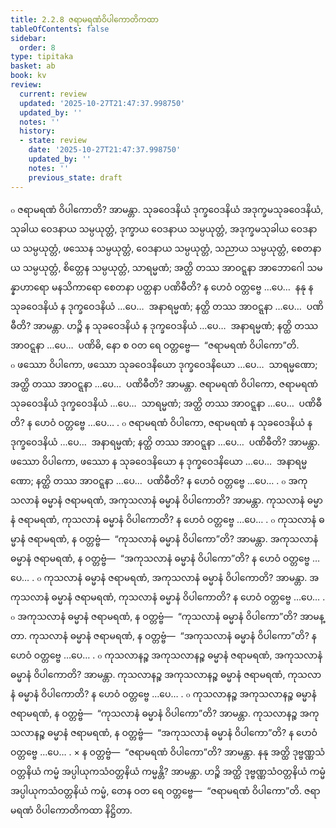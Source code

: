 ```yaml
---
title: 2.2.8 ဇရာမရဏံဝိပါကောတိကထာ
tableOfContents: false
sidebar:
  order: 8
type: tipitaka
basket: ab
book: kv
review:
  current: review
  updated: '2025-10-27T21:47:37.998750'
  updated_by: ''
  notes: ''
  history:
  - state: review
    date: '2025-10-27T21:47:37.998750'
    updated_by: ''
    notes: ''
    previous_state: draft
---
```



<ReviewStatus review={frontmatter.review} showDetails={true} />

<HypothesisAnnotation frontmatter={frontmatter} />

<DynamicBreadcrumb />

<Division number="495" book="kv" e="ch" v="32" p="264">

<Paragraph number="1689" book="kv">
๐ ဇရာမရဏံ ဝိပါကောတိ? အာမန္တာ. သုခဝေဒနိယံ ဒုက္ခဝေဒနိယံ အဒုက္ခမသုခဝေဒနိယံ, သုခါယ ဝေဒနာယ သမ္ပယုတ္တံ, ဒုက္ခာယ ဝေဒနာယ သမ္ပယုတ္တံ, အဒုက္ခမသုခါယ ဝေဒနာယ သမ္ပယုတ္တံ, ဖဿေန သမ္ပယုတ္တံ, ဝေဒနာယ သမ္ပယုတ္တံ, သညာယ သမ္ပယုတ္တံ, စေတနာယ သမ္ပယုတ္တံ, စိတ္တေန သမ္ပယုတ္တံ, သာရမ္မဏံ; အတ္ထိ တဿ အာဝဋ္ဋနာ အာဘောဂေါ သမန္နာဟာရော မနသိကာရော စေတနာ ပတ္ထနာ ပဏိဓီတိ? န ဟေဝံ ဝတ္တဗ္ဗေ …ပေ…  နနု န သုခဝေဒနိယံ န ဒုက္ခဝေဒနိယံ …ပေ…  အနာရမ္မဏံ; နတ္ထိ တဿ အာဝဋ္ဋနာ …ပေ…  ပဏိဓီတိ? အာမန္တာ. ဟဉ္စိ န သုခဝေဒနိယံ န ဒုက္ခဝေဒနိယံ …ပေ…  အနာရမ္မဏံ; နတ္ထိ တဿ အာဝဋ္ဋနာ …ပေ…  ပဏိဓိ, နော စ ဝတ ရေ ဝတ္တဗ္ဗေ—  “ဇရာမရဏံ ဝိပါကော”တိ.
</Paragraph>

<Paragraph number="1690" book="kv">
๐ ဖဿော ဝိပါကော, ဖဿော သုခဝေဒနိယော ဒုက္ခဝေဒနိယော …ပေ…  သာရမ္မဏော; အတ္ထိ တဿ အာဝဋ္ဋနာ …ပေ…  ပဏိဓီတိ? အာမန္တာ. ဇရာမရဏံ ဝိပါကော, ဇရာမရဏံ သုခဝေဒနိယံ ဒုက္ခဝေဒနိယံ …ပေ…  သာရမ္မဏံ; အတ္ထိ တဿ အာဝဋ္ဋနာ …ပေ…  ပဏိဓီတိ? န ဟေဝံ ဝတ္တဗ္ဗေ …ပေ… .
</Paragraph>

<Paragraph number="1691" book="kv">
๐ ဇရာမရဏံ ဝိပါကော, ဇရာမရဏံ န သုခဝေဒနိယံ န ဒုက္ခဝေဒနိယံ …ပေ…  အနာရမ္မဏံ; နတ္ထိ တဿ အာဝဋ္ဋနာ …ပေ…  ပဏိဓီတိ? အာမန္တာ. ဖဿော ဝိပါကော, ဖဿော န သုခဝေဒနိယော န ဒုက္ခဝေဒနိယော …ပေ…  အနာရမ္မဏော; နတ္ထိ တဿ အာဝဋ္ဋနာ …ပေ…  ပဏိဓီတိ? န ဟေဝံ ဝတ္တဗ္ဗေ …ပေ… .
</Paragraph>

</Division>
<Division number="496" book="kv" e="ch" v="32" p="265">

<Paragraph number="1692" book="kv">
๐ အကုသလာနံ ဓမ္မာနံ ဇရာမရဏံ, အကုသလာနံ ဓမ္မာနံ ဝိပါကောတိ? အာမန္တာ. ကုသလာနံ ဓမ္မာနံ ဇရာမရဏံ, ကုသလာနံ ဓမ္မာနံ ဝိပါကောတိ? န ဟေဝံ ဝတ္တဗ္ဗေ …ပေ… .
</Paragraph>

<Paragraph number="1693" book="kv">
๐ ကုသလာနံ ဓမ္မာနံ ဇရာမရဏံ, န ဝတ္တဗ္ဗံ—  “ကုသလာနံ ဓမ္မာနံ ဝိပါကော”တိ? အာမန္တာ. အကုသလာနံ ဓမ္မာနံ ဇရာမရဏံ, န ဝတ္တဗ္ဗံ—  “အကုသလာနံ ဓမ္မာနံ ဝိပါကော”တိ? န ဟေဝံ ဝတ္တဗ္ဗေ …ပေ… .
</Paragraph>

<Paragraph number="1694" book="kv">
๐ ကုသလာနံ ဓမ္မာနံ ဇရာမရဏံ, အကုသလာနံ ဓမ္မာနံ ဝိပါကောတိ? အာမန္တာ. အကုသလာနံ ဓမ္မာနံ ဇရာမရဏံ, ကုသလာနံ ဓမ္မာနံ ဝိပါကောတိ? န ဟေဝံ ဝတ္တဗ္ဗေ …ပေ… .
</Paragraph>

<Paragraph number="1695" book="kv">
๐ အကုသလာနံ ဓမ္မာနံ ဇရာမရဏံ, န ဝတ္တဗ္ဗံ—  “ကုသလာနံ ဓမ္မာနံ ဝိပါကော”တိ? အာမန္တာ. ကုသလာနံ ဓမ္မာနံ ဇရာမရဏံ, န ဝတ္တဗ္ဗံ—  “အကုသလာနံ ဓမ္မာနံ ဝိပါကော”တိ? န ဟေဝံ ဝတ္တဗ္ဗေ …ပေ… .
</Paragraph>

<Paragraph number="1696" book="kv">
๐ ကုသလာနဉ္စ အကုသလာနဉ္စ ဓမ္မာနံ ဇရာမရဏံ, အကုသလာနံ ဓမ္မာနံ ဝိပါကောတိ? အာမန္တာ. ကုသလာနဉ္စ အကုသလာနဉ္စ ဓမ္မာနံ ဇရာမရဏံ, ကုသလာနံ ဓမ္မာနံ ဝိပါကောတိ? န ဟေဝံ ဝတ္တဗ္ဗေ …ပေ… .
</Paragraph>

<Paragraph number="1697" book="kv">
๐ ကုသလာနဉ္စ အကုသလာနဉ္စ ဓမ္မာနံ ဇရာမရဏံ, န ဝတ္တဗ္ဗံ—  “ကုသလာနံ ဓမ္မာနံ ဝိပါကော”တိ? အာမန္တာ. ကုသလာနဉ္စ အကုသလာနဉ္စ ဓမ္မာနံ ဇရာမရဏံ, န ဝတ္တဗ္ဗံ—  “အကုသလာနံ ဓမ္မာနံ ဝိပါကော”တိ? န ဟေဝံ ဝတ္တဗ္ဗေ …ပေ… .
</Paragraph>

</Division>
<Division number="497" book="kv" e="ch" v="32" p="265">

<Paragraph number="1698" book="kv">
× န ဝတ္တဗ္ဗံ—  “ဇရာမရဏံ ဝိပါကော”တိ? အာမန္တာ. နနု အတ္ထိ ဒုဗ္ဗဏ္ဏသံဝတ္တနိယံ ကမ္မံ အပ္ပါယုကသံဝတ္တနိယံ ကမ္မန္တိ? အာမန္တာ. ဟဉ္စိ အတ္ထိ ဒုဗ္ဗဏ္ဏသံဝတ္တနိယံ ကမ္မံ အပ္ပါယုကသံဝတ္တနိယံ ကမ္မံ, တေန ဝတ ရေ ဝတ္တဗ္ဗေ—  “ဇရာမရဏံ ဝိပါကော”တိ.

</Paragraph>
</Division>

<Paragraph number="1699" type="center" book="kv">
ဇရာမရဏံ ဝိပါကောတိကထာ နိဋ္ဌိတာ.
</Paragraph>